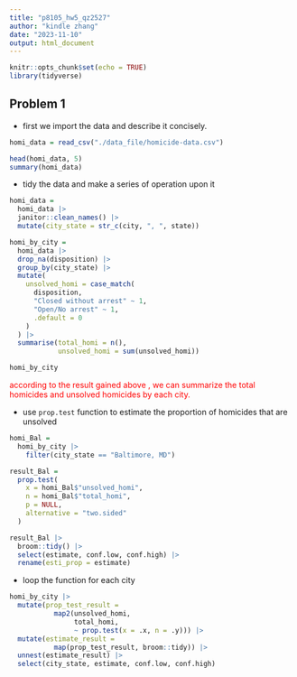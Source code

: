```yaml
---
title: "p8105_hw5_qz2527"
author: "kindle zhang"
date: "2023-11-10"
output: html_document
---
```


```r
knitr::opts_chunk$set(echo = TRUE)
library(tidyverse)
```

## Problem 1


* first we import the data and describe it concisely.

```r
homi_data = read_csv("./data_file/homicide-data.csv")

head(homi_data, 5)
summary(homi_data)
```
* tidy the data and make a series of operation upon it

```r
homi_data =
  homi_data |>
  janitor::clean_names() |>
  mutate(city_state = str_c(city, ", ", state))

homi_by_city =
  homi_data |>
  drop_na(disposition) |> 
  group_by(city_state) |>
  mutate(
    unsolved_homi = case_match(
      disposition,
      "Closed without arrest" ~ 1,
      "Open/No arrest" ~ 1,
      .default = 0
    )
  ) |>
  summarise(total_homi = n(),
            unsolved_homi = sum(unsolved_homi))

homi_by_city
```

<font color = red>according to the result gained above , we can summarize the total homicides and unsolved homicides by each city.</font>

* use `prop.test` function to estimate the proportion of homicides that are unsolved

```r
homi_Bal = 
  homi_by_city |> 
    filter(city_state == "Baltimore, MD") 

result_Bal = 
  prop.test(
    x = homi_Bal$"unsolved_homi",
    n = homi_Bal$"total_homi",
    p = NULL,
    alternative = "two.sided"
  )

result_Bal |> 
  broom::tidy() |> 
  select(estimate, conf.low, conf.high) |> 
  rename(esti_prop = estimate)
```

* loop the function for each city

```r
homi_by_city |>
  mutate(prop_test_result =
           map2(unsolved_homi,
                total_homi,
                ~ prop.test(x = .x, n = .y))) |>
  mutate(estimate_result =
           map(prop_test_result, broom::tidy)) |>
  unnest(estimate_result) |>
  select(city_state, estimate, conf.low, conf.high)

```

